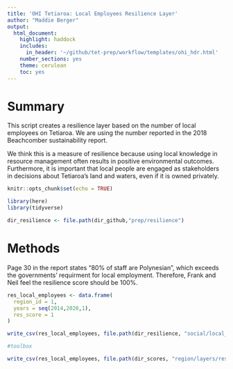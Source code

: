 ```yaml
---
title: 'OHI Tetiaroa: Local Employees Resilience Layer'
author: "Maddie Berger"
output:
  html_document:
    highlight: haddock
    includes:
      in_header: '~/github/tet-prep/workflow/templates/ohi_hdr.html' 
    number_sections: yes
    theme: cerulean
    toc: yes
---
```

# Summary

This script creates a resilience layer based on the number of local employees on Tetiaroa. We are using the number reported in the 2018 Beachcomber sustainability report. 

We think this is a measure of resilience because using local knowledge in resource management often results in positive environmental outcomes. Furthermore, it is important that local people are engaged as stakeholders in decisions about Tetiaroa's land and waters, even if it is owned privately. 

```r
knitr::opts_chunk$set(echo = TRUE)

library(here)
library(tidyverse)

dir_resilience <- file.path(dir_github,"prep/resilience")
```

# Methods

Page 30 in the report states "80% of staff are Polynesian", which exceeds the governments' requirment for local employment. Therefore, Frank and Neil feel the resilience score should be 100%. 

```r

res_local_employees <- data.frame(
  region_id = 1, 
  years = seq(2014,2020,1),
  res_score = 1
)

write_csv(res_local_employees, file.path(dir_resilience, "social/local_employees/res_local_emp.csv"))

#toolbox

write_csv(res_local_employees, file.path(dir_scores, "region/layers/res_local_emp.csv"))

```


